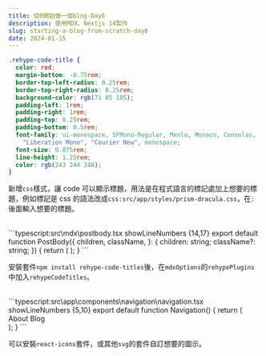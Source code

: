 ```yaml
---
title: 從0開始做一個blog-Day6
description: 使用MDX、Nextjs 14製作
slug: starting-a-blog-from-scratch-day6
date: 2024-01-15
---
```


```css:src/app/styles/prism-dracula.css
.rehype-code-title {
  color: red;
  margin-bottom: -0.75rem;
  border-top-left-radius: 0.25rem;
  border-top-right-radius: 0.25rem;
  background-color: rgb(71 85 105);
  padding-left: 1rem;
  padding-right: 1rem;
  padding-top: 0.25rem;
  padding-bottom: 0.5rem;
  font-family: ui-monospace, SFMono-Regular, Menlo, Monaco, Consolas,
    "Liberation Mono", "Courier New", monospace;
  font-size: 0.875rem;
  line-height: 1.25rem;
  color: rgb(243 244 246);
}
```

新增`css`樣式，讓 code 可以顯示標題，用法是在程式語言的標記處加上想要的標題，例如標記是 css 的語法改成`css:src/app/styles/prism-dracula.css`，在`:`後面輸入想要的標題。

<br />
```typescript:src\mdx\postbody.tsx showLineNumbers {14,17}
export default function PostBody({
  children,
  className,
}: {
  children: string;
  className?: string;
}) {
  return (
    <MDXRemote
      source={children}
      options={{
        mdxOptions: {
          remarkPlugins: [remarkFrontmatter],
          rehypePlugins: [
            rehypeSlug,
            rehypeAutolinkHeadings,
            rehypeCodeTitles,
            [rehypePrism, { ignoreMissing: true }] as any,
          ],
        },
      }}
      components={mdxComponents}
    />
  );
}
```

安裝套件`npm install rehype-code-titles`後，在`mdxOptions`的`rehypePlugins`中加入`rehypeCodeTitles`。

<br />
```typescript:src\app\components\navigation\navigation.tsx showLineNumbers {5,10}
export default function Navigation() {
  return (
    <div className="flex flex-wrap">
      <Link href={"/"}>
        <LuHome />
      </Link>
      <Link href={"/about"}>About</Link>
      <Link href={"/blog"}>Blog</Link>
      <Link href="https://github.com/Jasper19901029">
        <FaGithub />
      </Link>
      <ThemeSwitch />
    </div>
  );
}
```

可以安裝`react-icons`套件，或其他`svg`的套件自訂想要的圖示。
